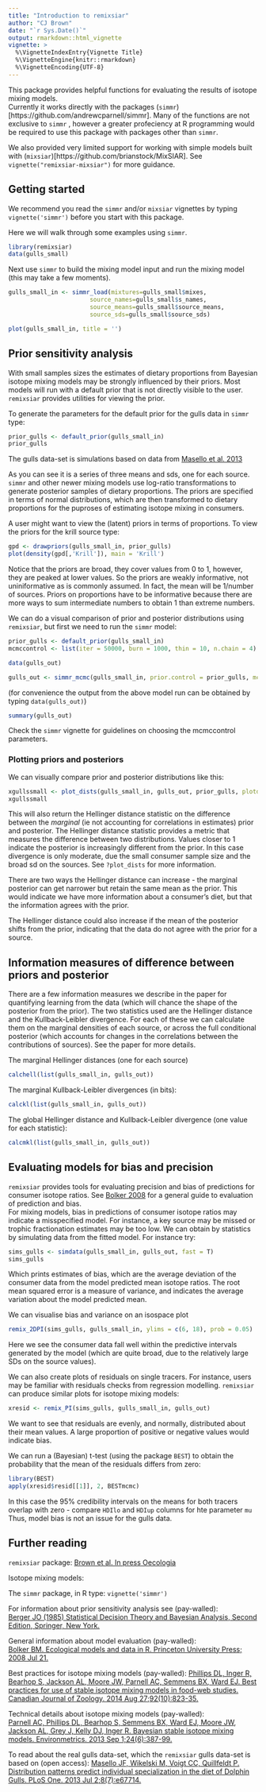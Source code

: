 ```yaml
---
title: "Introduction to remixsiar"
author: "CJ Brown"
date: "`r Sys.Date()`"
output: rmarkdown::html_vignette
vignette: >
  %\VignetteIndexEntry{Vignette Title}
  %\VignetteEngine{knitr::rmarkdown}
  %\VignetteEncoding{UTF-8}
---
```


This package provides helpful functions for evaluating the results of isotope mixing models.  
Currently it works directly with the packages (`simmr`)[https://github.com/andrewcparnell/simmr].  Many of the functions are not exclusive to `simmr` , however a greater profeciency at R programming would be required to use this package with packages other than `simmr`.  

We also provided very limited support for working with simple models built with  (`mixsiar`)[https://github.com/brianstock/MixSIAR]. See `vignette("remixsiar-mixsiar")` for more guidance. 

## Getting started  

We recommend you read the `simmr` and/or `mixsiar` vignettes by typing `vignette('simmr')` before you start with this package. 

Here we will walk through some examples using `simmr`. 

```r
library(remixsiar)
data(gulls_small)
```  

Next use `simmr` to build the mixing model input and run the mixing model (this may take a few moments).  

```r
gulls_small_in <- simmr_load(mixtures=gulls_small$mixes,
                       source_names=gulls_small$s_names,
                       source_means=gulls_small$source_means,
                       source_sds=gulls_small$source_sds)  

plot(gulls_small_in, title = '')
```  

## Prior sensitivity analysis  
With small samples sizes the estimates of dietary proportions from Bayesian isotope mixing models may be strongly influenced by their priors. Most models will run with a default prior that is not directly visible to the user. `remixsiar` provides utilities for viewing the prior.  

To generate the parameters for the default prior for the gulls data in `simmr` type: 

```r
prior_gulls <- default_prior(gulls_small_in)  
prior_gulls 
```  

The gulls data-set is simulations based on data from [Masello et al. 2013](http://journals.plos.org/plosone/article?id=10.1371/journal.pone.0067714#s5)

As you can see it is a series of three means and sds, one for each source.  `simmr` and other newer mixing models use log-ratio transformations to generate posterior samples of dietary proportions. The priors are specified in terms of normal distributions, which are then transformed to dietary proportions for the puproses of estimating isotope mixing in consumers.  

A user might want to view the (latent) priors in terms of proportions. To view the priors for the krill source type: 

```r
gpd <- drawpriors(gulls_small_in, prior_gulls)
plot(density(gpd[,'Krill']), main = 'Krill')
```  

Notice that the priors are broad, they cover values from 0 to 1, however, they are peaked at lower values. So the priors are weakly informative, not uniniformative as is commonly assumed. In fact, the mean will be 1/number of sources. Priors on proportions have to be informative because there are more ways to sum intermediate numbers to obtain 1 than extreme numbers.  

We can do a visual comparison of prior and posterior distributions using `remixsiar`, but first we need to run the `simmr` model: 

```r
prior_gulls <- default_prior(gulls_small_in)  
mcmccontrol <- list(iter = 50000, burn = 1000, thin = 10, n.chain = 4)
```

```r
data(gulls_out)
```


```r
gulls_out <- simmr_mcmc(gulls_small_in, prior.control = prior_gulls, mcmc.control = mcmccontrol)  
```  
(for convenience the output from the above model run can be obtained by typing `data(gulls_out)`)

```r
summary(gulls_out)  
```

Check the `simmr` vignette for guidelines on choosing the mcmccontrol parameters.  

### Plotting priors and posteriors

We can visually compare prior and posterior distributions like this:  

```r
xgullssmall <- plot_dists(gulls_small_in, gulls_out, prior_gulls, plotdist = T)  
xgullssmall  
```  

This will also return the Hellinger distance statistic on the difference between the *marginal* (ie not accounting for correlations in estimates) prior and posterior. The Hellinger distance statistic provides a metric that measures the difference between two distributions. Values closer to 1 indicate the posterior is increasingly different from the prior. In this case divergence is only moderate, due the small consumer sample size and the broad sd on the sources. See `?plot_dists` for more information.  

There are two ways the Hellinger distance can increase - the marginal posterior can get narrower but retain the same mean as the prior. This would indicate we have more information about a consumer's diet, but that the information agrees with the prior.  

The Hellinger distance could also increase if the mean of the posterior shifts from the prior, indicating that the data do not agree with the prior for a source.   

## Information measures of difference between priors and posterior 

There are a few information measures we describe in the paper for quantifying learning from the data (which will chance the shape of the posterior from the prior). The two statistics used are the Hellinger distance and the Kullback-Leibler divergence. For each of these we can calculate them on the marginal densities of each source, or across the full conditional posterior (which accounts for changes in the correlations between the contributions of sources). See the paper for more details. 

The marginal Hellinger distances (one for each source)
```r
calchell(list(gulls_small_in, gulls_out))
```  

The marginal Kullback-Leibler divergences (in bits): 
```r
calckl(list(gulls_small_in, gulls_out))
```  

The global Hellinger distance and Kullback-Leibler divergence (one value for each statistic): 

```r
calcmkl(list(gulls_small_in, gulls_out))
```


## Evaluating models for bias and precision  

`remixsiar` provides tools for evaluating precision and bias of predictions for consumer isotope ratios. See [Bolker 2008](http://press.princeton.edu/titles/8709.html) for a general guide to evaluation of prediction and bias.  
For mixing models, bias in predictions of consumer isotope ratios may indicate a misspecified model. For instance, a key source may be missed or trophic fractionation estimates may be too low. We can obtain by statistics by simulating data from the fitted model. For instance try: 

```r
sims_gulls <- simdata(gulls_small_in, gulls_out, fast = T)
sims_gulls
```  

Which prints estimates of bias, which are the average deviation of the consumer data from the model predicted mean isotope ratios.  The root mean squared error is a measure of variance, and indicates the average variation about the model predicted mean. 


We can visualise bias and variance on an isospace plot 
```r
remix_2DPI(sims_gulls, gulls_small_in, ylims = c(6, 18), prob = 0.05)
```  

Here we see the consumer data fall well within the predictive intervals generated by the model (which are quite broad, due to the relatively large SDs on the source values).  

We can also create plots of residuals on single tracers. For instance, users may be familiar with residuals checks from regression modelling. `remixsiar` can produce similar plots for isotope mixing models: 

```r
xresid <- remix_PI(sims_gulls, gulls_small_in, gulls_out)
```  

We want to see that residuals are evenly, and normally, distributed about their mean values.  A large proportion of positive or negative values would indicate bias. 

We can run a (Bayesian) t-test (using the package `BEST`) to obtain the probability that the mean of the residuals differs from zero: 

```r
library(BEST)
apply(xresid$resid[[1]], 2, BESTmcmc)  
```  

In this case the 95% credibility intervals on the means for both tracers overlap with zero - compare `HDIlo` and `HDIup` columns for hte parameter `mu` Thus, model bias is not an issue for the gulls data.  

## Further reading  

`remixsiar` package: 
[Brown et al. In press Oecologia](https://link.springer.com/article/10.1007%2Fs00442-018-4138-y)

Isotope mixing models: 

The `simmr` package, in R type: `vignette('simmr')`

For information about prior sensitivity analysis see (pay-walled):  
[Berger JO (1985) Statistical Decision Theory and Bayesian Analysis, Second Edition, Springer, New York.](http://www.springer.com/in/book/9780387960982)

General information about model evaluation (pay-walled):  
[Bolker BM. Ecological models and data in R. Princeton University Press; 2008 Jul 21.](http://press.princeton.edu/titles/8709.html)

Best practices for isotope mixing models (pay-walled): 
[Phillips DL, Inger R, Bearhop S, Jackson AL, Moore JW, Parnell AC, Semmens BX, Ward EJ. Best practices for use of stable isotope mixing models in food-web studies. Canadian Journal of Zoology. 2014 Aug 27;92(10):823-35.](http://www.nrcresearchpress.com/doi/abs/10.1139/cjz-2014-0127) 

Technical details about isotope mixing models (pay-walled):  
[Parnell AC, Phillips DL, Bearhop S, Semmens BX, Ward EJ, Moore JW, Jackson AL, Grey J, Kelly DJ, Inger R. Bayesian stable isotope mixing models. Environmetrics. 2013 Sep 1;24(6):387-99.](http://onlinelibrary.wiley.com/doi/10.1002/env.2221/full)  

To read about the real gulls data-set, which the `remixsiar` gulls data-set is based on (open access): 
[Masello JF, Wikelski M, Voigt CC, Quillfeldt P. Distribution patterns predict individual specialization in the diet of Dolphin Gulls. PLoS One. 2013 Jul 2;8(7):e67714.](http://journals.plos.org/plosone/article?id=10.1371/journal.pone.0067714#s5)
